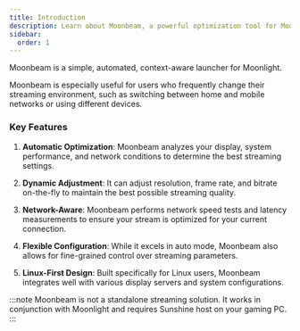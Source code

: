 ```yaml
---
title: Introduction 
description: Learn about Moonbeam, a powerful optimization tool for Moonlight game streaming on Linux
sidebar:
  order: 1
---
```



Moonbeam is a simple, automated, context-aware launcher for Moonlight.

Moonbeam is especially useful for users who frequently change their streaming environment, such as switching between home and mobile networks or using different devices.

### Key Features

<Steps>

1. **Automatic Optimization**: Moonbeam analyzes your display, system performance, and network conditions to determine the best streaming settings.

2. **Dynamic Adjustment**: It can adjust resolution, frame rate, and bitrate on-the-fly to maintain the best possible streaming quality.

3. **Network-Aware**: Moonbeam performs network speed tests and latency measurements to ensure your stream is optimized for your current connection.

4. **Flexible Configuration**: While it excels in auto mode, Moonbeam also allows for fine-grained control over streaming parameters.

5. **Linux-First Design**: Built specifically for Linux users, Moonbeam integrates well with various display servers and system configurations.

</Steps>


:::note
Moonbeam is not a standalone streaming solution. It works in conjunction with Moonlight and requires Sunshine host on your gaming PC.
:::

